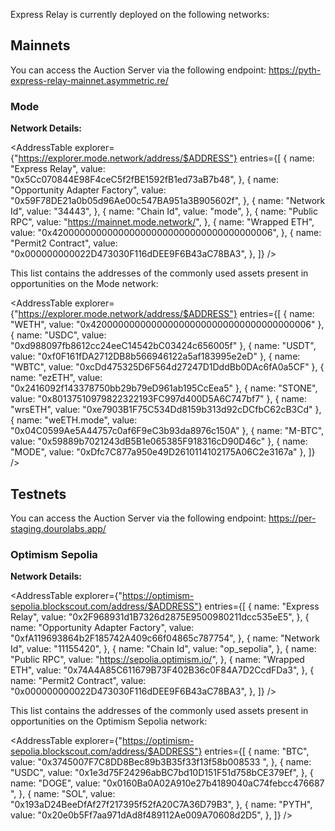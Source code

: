 
Express Relay is currently deployed on the following networks:

## Mainnets

You can access the Auction Server via the following endpoint: https://pyth-express-relay-mainnet.asymmetric.re/

### Mode

**Network Details:**

<AddressTable
  explorer={"https://explorer.mode.network/address/$ADDRESS"}
  entries={[
    {
      name: "Express Relay",
      value: "0x5Cc070844E98F4ceC5f2fBE1592fB1ed73aB7b48",
    },
    {
      name: "Opportunity Adapter Factory",
      value: "0x59F78DE21a0b05d96Ae00c547BA951a3B905602f",
    },
    {
      name: "Network Id",
      value: "34443",
    },
    {
      name: "Chain Id",
      value: "mode",
    },
    {
      name: "Public RPC",
      value: "https://mainnet.mode.network/",
    },
    {
      name: "Wrapped ETH",
      value: "0x4200000000000000000000000000000000000006",
    },
    {
      name: "Permit2 Contract",
      value: "0x000000000022D473030F116dDEE9F6B43aC78BA3",
    },
  ]}
/>

This list contains the addresses of the commonly used assets present in opportunities on the Mode network:

<AddressTable
  explorer={"https://explorer.mode.network/address/$ADDRESS"}
  entries={[
    { name: "WETH", value: "0x4200000000000000000000000000000000000006" },
    { name: "USDC", value: "0xd988097fb8612cc24eeC14542bC03424c656005f" },
    { name: "USDT", value: "0xf0F161fDA2712DB8b566946122a5af183995e2eD" },
    { name: "WBTC", value: "0xcDd475325D6F564d27247D1DddBb0DAc6fA0a5CF" },
    { name: "ezETH", value: "0x2416092f143378750bb29b79eD961ab195CcEea5" },
    { name: "STONE", value: "0x80137510979822322193FC997d400D5A6C747bf7" },
    { name: "wrsETH", value: "0xe7903B1F75C534Dd8159b313d92cDCfbC62cB3Cd" },
    { name: "weETH.mode", value: "0x04C0599Ae5A44757c0af6F9eC3b93da8976c150A" },
    { name: "M-BTC", value: "0x59889b7021243dB5B1e065385F918316cD90D46c" },
    { name: "MODE", value: "0xDfc7C877a950e49D2610114102175A06C2e3167a" },
  ]}
/>

## Testnets

You can access the Auction Server via the following endpoint: https://per-staging.dourolabs.app/

### Optimism Sepolia

**Network Details:**

<AddressTable
  explorer={"https://optimism-sepolia.blockscout.com/address/$ADDRESS"}
  entries={[
    {
      name: "Express Relay",
      value: "0x2F968931d1B7326d2875E9500980211dcc535eE5",
    },
    {
      name: "Opportunity Adapter Factory",
      value: "0xfA119693864b2F185742A409c66f04865c787754",
    },
    {
      name: "Network Id",
      value: "11155420",
    },
    {
      name: "Chain Id",
      value: "op_sepolia",
    },
    {
      name: "Public RPC",
      value: "https://sepolia.optimism.io/",
    },
    {
      name: "Wrapped ETH",
      value: "0x74A4A85C611679B73F402B36c0F84A7D2CcdFDa3",
    },
    {
      name: "Permit2 Contract",
      value: "0x000000000022D473030F116dDEE9F6B43aC78BA3",
    },
  ]}
/>

This list contains the addresses of the commonly used assets present in opportunities on the Optimism Sepolia network:

<AddressTable
  explorer={"https://optimism-sepolia.blockscout.com/address/$ADDRESS"}
  entries={[
    {
      name: "BTC",
      value: "0x3745007F7C8DD8Bec89b3B35f33f13f58b008533 ",
    },
    {
      name: "USDC",
      value: "0x1e3d75F24296abBC7bd10D151F51d758bCE379Ef",
    },
    {
      name: "DOGE",
      value: "0x0160Ba0A02A910e27b4189040aC74febcc476687 ",
    },
    {
      name: "SOL",
      value: "0x193aD24BeeDfAf27f217395f52fA20C7A36D79B3",
    },
    {
      name: "PYTH",
      value: "0x20e0b5Ff7aa971dAd8f489112Ae009A70608d2D5",
    },
  ]}
/>
